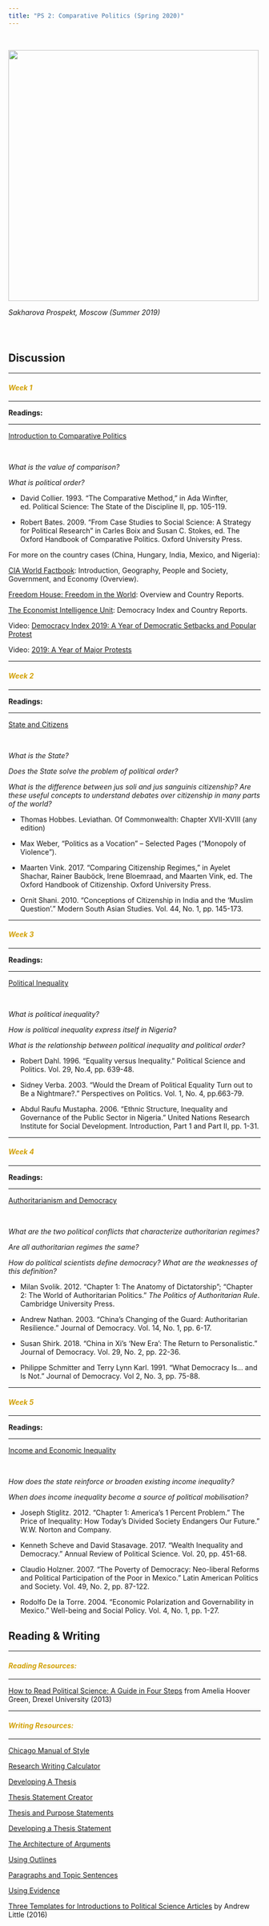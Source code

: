 ```yaml
---
title: "PS 2: Comparative Politics (Spring 2020)"
---
```


<br>

<img align="center" src="images/yabloko_cropped_.jpg" width = "500">

*Sakharova Prospekt, Moscow (Summer 2019)*

<br>

# {.tabset .tabset-fade}

## Discussion

---

<font color="#d2a107"><h4>*Week 1*</h4></font>

---

**Readings:**

---

<ins> Introduction to Comparative Politics </ins>

<br/>

_What is the value of comparison?_ 

_What is political order?_

* David Collier. 1993. "The Comparative Method," in Ada Winfter, ed. Political Science: The State of the Discipline II, pp. 105-119.

* Robert Bates. 2009. "From Case Studies to Social Science: A Strategy for Political Research" in Carles Boix and Susan C. Stokes, ed. The Oxford Handbook of Comparative Politics. Oxford University Press.

For more on the country cases (China, Hungary, India, Mexico, and Nigeria):

[CIA World Factbook](https://www.cia.gov/library/publications/the-world-factbook/): Introduction, Geography, People and Society, Government, and Economy (Overview).

[Freedom House: Freedom in the World](https://freedomhouse.org/report/countries-world-freedom-2019): Overview and Country Reports.

[The Economist Intelligence Unit](https://www.eiu.com/topic/democracy-index): Democracy Index and Country Reports.

Video: [Democracy Index 2019: A Year of Democratic Setbacks and Popular Protest](https://www.youtube.com/watch?v=X9hgyhuniB8&feature=emb_title)

Video: [2019: A Year of Major Protests](https://www.youtube.com/watch?v=oHJ5MLPhWBs)

---

<font color="#d2a107"><h4>*Week 2*</h4></font>

---

**Readings:**

---

<ins> State and Citizens </ins>

<br/>

_What is the State?_

_Does the State solve the problem of political order?_

_What is the difference between jus soli and jus sanguinis citizenship? Are these useful concepts to understand debates over citizenship in many parts of the world?_

* Thomas Hobbes. Leviathan. Of Commonwealth: Chapter XVII-XVIII (any edition)

* Max Weber, "Politics as a Vocation" -- Selected Pages ("Monopoly of Violence").

* Maarten Vink. 2017. "Comparing Citizenship Regimes," in Ayelet Shachar, Rainer Bauböck, Irene Bloemraad, and Maarten Vink, ed. The Oxford Handbook of Citizenship. Oxford University Press.

* Ornit Shani. 2010. "Conceptions of Citizenship in India and the 'Muslim Question'." Modern South Asian Studies. Vol. 44, No. 1, pp. 145-173.

---

<font color="#d2a107"><h4>*Week 3*</h4></font>

---

**Readings:**

---

<ins> Political Inequality </ins>

<br/>

_What is political inequality?_

_How is political inequality express itself in Nigeria?_

_What is the relationship between political inequality and political order?_

* Robert Dahl. 1996. "Equality versus Inequality." Political Science and Politics. Vol. 29, No.4, pp. 639-48.

* Sidney Verba. 2003. "Would the Dream of Political Equality Turn out to Be a Nightmare?." Perspectives on Politics. Vol. 1, No. 4, pp.663-79.

* Abdul Raufu Mustapha. 2006. "Ethnic Structure, Inequality and Governance of the Public Sector in Nigeria." United Nations Research Institute for Social Development. Introduction, Part 1 and Part II, pp. 1-31.

---

<font color="#d2a107"><h4>*Week 4*</h4></font>

---

**Readings:**

---

<ins> Authoritarianism and Democracy </ins>

<br/>

_What are the two political conflicts that characterize authoritarian regimes?_

_Are all authoritarian regimes the same?_

_How do political scientists define democracy? What are the weaknesses of this definition?_

* Milan Svolik. 2012. "Chapter 1: The Anatomy of Dictatorship"; "Chapter 2: The World of Authoritarian Politics." _The Politics of Authoritarian Rule_. Cambridge University Press.

* Andrew Nathan. 2003. "China’s Changing of the Guard: Authoritarian Resilience." Journal of Democracy. Vol. 14, No. 1, pp. 6-17.

* Susan Shirk. 2018. "China in Xi's 'New Era': The Return to Personalistic." Journal of Democracy. Vol. 29, No. 2, pp. 22-36.

* Philippe Schmitter and Terry Lynn Karl. 1991. "What Democracy Is... and Is Not." Journal of Democracy. Vol 2, No. 3, pp. 75-88.

---

<font color="#d2a107"><h4>*Week 5*</h4></font>

---

**Readings:**

---

<ins> Income and Economic Inequality </ins>

<br/>

_How does the state reinforce or broaden existing income inequality?_

_When does income inequality become a source of political mobilisation?_

* Joseph Stiglitz. 2012. "Chapter 1: America’s 1 Percent Problem." The Price of Inequality: How Today’s Divided Society Endangers Our Future." W.W. Norton and Company.

* Kenneth Scheve and David Stasavage. 2017. "Wealth Inequality and Democracy." Annual Review of Political Science. Vol. 20, pp. 451-68.

* Claudio Holzner. 2007. "The Poverty of Democracy: Neo-liberal Reforms and Political Participation of the Poor in Mexico." Latin American Politics and Society. Vol. 49, No. 2, pp. 87-122.

* Rodolfo De la Torre. 2004. "Economic Polarization and Governability in Mexico." Well-being and Social Policy. Vol. 4, No. 1, pp. 1-27.



## Reading & Writing

---

<font color="#d2a107"><h4>*Reading Resources:*</h4></font>

---

[How to Read Political Science: A Guide in Four Steps](https://www.ameliahoovergreen.com/uploads/9/3/0/9/93091546/howtoread.pdf) from Amelia Hoover Green, Drexel University (2013)

---

<font color="#d2a107"><h4>*Writing Resources:*</h4></font>

---

[Chicago Manual of Style](https://owl.purdue.edu/owl/research_and_citation/chicago_manual_17th_edition/chicago_manual_of_style_17th_edition.html)

[Research Writing Calculator](https://www.lib.umn.edu/ac/research-paper?d=2018-10-09.2018-11-20)

[Developing A Thesis](https://writingcenter.fas.harvard.edu/pages/developing-thesis)

[Thesis Statement Creator](http://johnmcgarvey.com/apworld/student/thesiscreator.html)

[Thesis and Purpose Statements](https://writing.wisc.edu/handbook/process/thesis_or_purpose/)

[Developing a Thesis Statement](https://writing.wisc.edu/handbook/process/thesis/)

[The Architecture of Arguments](https://writing.wisc.edu/handbook/process/argumentarchitecture/)

[Using Outlines](https://wts.indiana.edu/writing-guides/using-outlines.html)

[Paragraphs and Topic Sentences](https://wts.indiana.edu/writing-guides/paragraphs-and-topic-sentences.html)

[Using Evidence](https://wts.indiana.edu/writing-guides/using-evidence.html)

[Three Templates for Introductions to Political Science Articles](http://www.andrewtlittle.com/papers/little_intros.pdf) by Andrew Little (2016)


